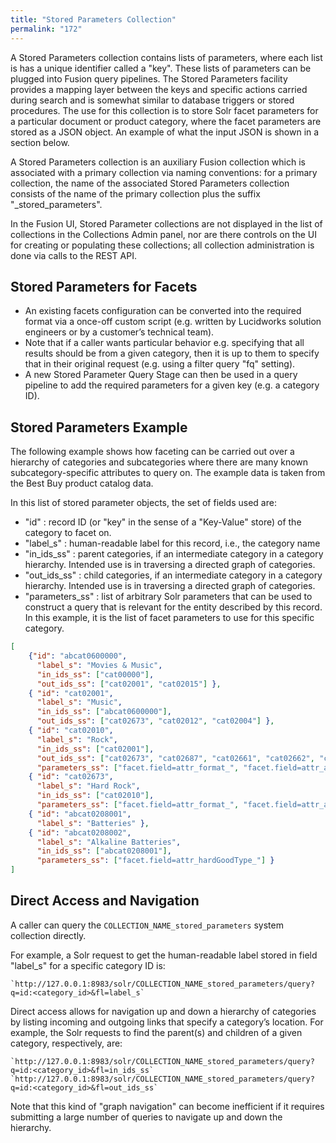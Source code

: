 ```yaml
---
title: "Stored Parameters Collection"
permalink: "172"
---
```


A Stored Parameters collection contains lists of parameters, where each list is has a unique identifier called a "key".
These lists of parameters can be plugged into Fusion query pipelines. The Stored Parameters facility provides a
mapping layer between the keys and specific actions carried during search and is somewhat similar to database triggers
or stored procedures. The use for this collection is to store Solr facet parameters for a particular document or product category, where
the facet parameters are stored as a JSON object.
An example of what the input JSON is shown in a section below.

A Stored Parameters collection is an auxiliary Fusion collection which is associated with a primary collection via naming conventions:
for a primary collection, the name of the associated Stored Parameters collection consists of the name of the primary collection plus the suffix "_stored_parameters".

In the Fusion UI, Stored Parameter collections are not displayed in the list of collections in the Collections Admin panel,
nor are there controls on the UI for creating or populating these collections; all collection administration is done via calls
to the REST API.

## Stored Parameters for Facets

* An existing facets configuration can be converted into the required format via a once-off custom script (e.g. written by Lucidworks solution engineers or by a customer’s technical team).
* Note that if a caller wants particular behavior e.g. specifying that all results should be from a given category, then it is up to them to specify that in their original request (e.g. using a filter query "fq" setting).
* A new Stored Parameter Query Stage can then be used in a query pipeline to add the required parameters for a given key (e.g. a category ID).

## Stored Parameters Example

The following example shows how faceting can be carried out over a hierarchy of categories and subcategories where there
are many known subcategory-specific attributes to query on.
The example data is taken from the Best Buy product catalog data.

In this list of stored parameter objects, the set of fields used are:

* "id" : record ID (or "key" in the sense of a "Key-Value" store) of the category to facet on.
* "label_s" : human-readable label for this record, i.e., the category name
* "in_ids_ss" : parent categories, if an intermediate category in a category hierarchy. Intended use is in traversing a directed graph of categories.
* "out_ids_ss" : child categories, if an intermediate category in a category hierarchy. Intended use is in traversing a directed graph of categories.
* "parameters_ss" : list of arbitrary Solr parameters that can be used to construct a query that is relevant for the entity described by this record. In this example, it is the list of facet parameters to use for this specific category.

```json
[
    {"id": "abcat0600000",
      "label_s": "Movies & Music",
      "in_ids_ss": ["cat00000"],
      "out_ids_ss": ["cat02001", "cat02015"] },
    { "id": "cat02001",
      "label_s": "Music",
      "in_ids_ss": ["abcat0600000"],
      "out_ids_ss": ["cat02673", "cat02012", "cat02004"] },
    { "id": "cat02010",
      "label_s": "Rock",
      "in_ids_ss": ["cat02001"],
      "out_ids_ss": ["cat02673", "cat02687", "cat02661", "cat02662", "cat02675", "cat02678", "cat02680"],
      "parameters_ss": ["facet.field=attr_format_", "facet.field=attr_albumLabel_", "facet.field=attr_genre_"] },
    { "id": "cat02673",
      "label_s": "Hard Rock",
      "in_ids_ss": ["cat02010"],
      "parameters_ss": ["facet.field=attr_format_", "facet.field=attr_albumLabel_", "facet.field=attr_genre_"] },
    { "id": "abcat0208001",
      "label_s": "Batteries" },
    { "id": "abcat0208002",
      "label_s": "Alkaline Batteries",
      "in_ids_ss": ["abcat0208001"],
      "parameters_ss": ["facet.field=attr_hardGoodType_"] }
]
```

## Direct Access and Navigation

A caller can query the `COLLECTION_NAME_stored_parameters` system collection directly.

For example, a Solr request to get the human-readable label stored in field "label_s" for a specific category ID is:

```
`http://127.0.0.1:8983/solr/COLLECTION_NAME_stored_parameters/query?q=id:<category_id>&fl=label_s`
```

Direct access allows for navigation up and down a hierarchy of categories by listing incoming and outgoing links that specify a category’s location.
For example, the Solr requests to find the parent(s) and children of a given category, respectively, are:

```
`http://127.0.0.1:8983/solr/COLLECTION_NAME_stored_parameters/query?q=id:<category_id>&fl=in_ids_ss`
`http://127.0.0.1:8983/solr/COLLECTION_NAME_stored_parameters/query?q=id:<category_id>&fl=out_ids_ss`
```

Note that this kind of "graph navigation" can become inefficient if it requires submitting a large number of queries to navigate up and down the hierarchy.